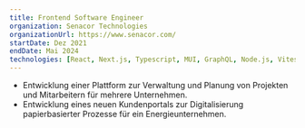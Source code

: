 ```yaml
---
title: Frontend Software Engineer
organization: Senacor Technologies
organizationUrl: https://www.senacor.com/
startDate: Dez 2021 
endDate: Mai 2024
technologies: [React, Next.js, Typescript, MUI, GraphQL, Node.js, Vitest, Playwright, Github, Jira]
---
```


- Entwicklung einer Plattform zur Verwaltung und Planung von Projekten und Mitarbeitern für mehrere Unternehmen.
- Entwicklung eines neuen Kundenportals zur Digitalisierung papierbasierter Prozesse für ein Energieunternehmen.
